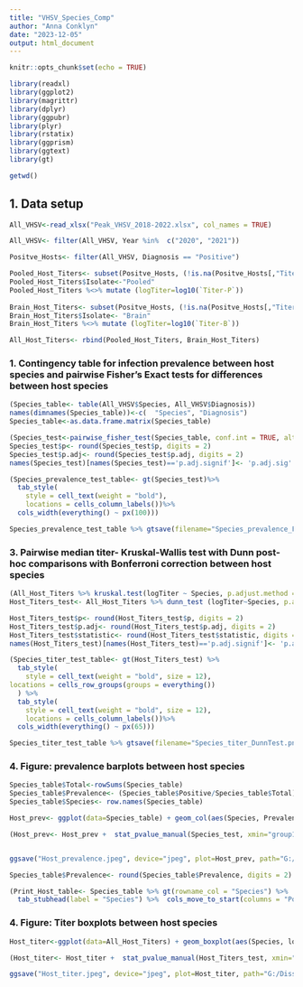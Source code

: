 ```yaml
---
title: "VHSV_Species_Comp"
author: "Anna Conklyn"
date: "2023-12-05"
output: html_document
---
```

```r
knitr::opts_chunk$set(echo = TRUE)

library(readxl)
library(ggplot2)
library(magrittr)
library(dplyr)
library(ggpubr)
library(plyr)
library(rstatix)
library(ggprism)
library(ggtext)
library(gt)

getwd()
```


## 1. Data setup

```r
All_VHSV<-read_xlsx("Peak_VHSV_2018-2022.xlsx", col_names = TRUE)

All_VHSV<- filter(All_VHSV, Year %in%  c("2020", "2021"))

Positve_Hosts<- filter(All_VHSV, Diagnosis == "Positive")

Pooled_Host_Titers<- subset(Positve_Hosts, (!is.na(Positve_Hosts[,"Titer-P"])))
Pooled_Host_Titers$Isolate<-"Pooled"
Pooled_Host_Titers %<>% mutate (logTiter=log10(`Titer-P`))
                        
Brain_Host_Titers<- subset(Positve_Hosts, (!is.na(Positve_Hosts[,"Titer-B"])))
Brain_Host_Titers$Isolate<- "Brain"
Brain_Host_Titers %<>% mutate (logTiter=log10(`Titer-B`))

All_Host_Titers<- rbind(Pooled_Host_Titers, Brain_Host_Titers)

```

### 1. Contingency table for infection prevalence between host species and pairwise Fisher's Exact tests for differences between host species

```r

(Species_table<- table(All_VHSV$Species, All_VHSV$Diagnosis))
names(dimnames(Species_table))<-c(  "Species", "Diagnosis")
Species_table<-as.data.frame.matrix(Species_table)

(Species_test<-pairwise_fisher_test(Species_table, conf.int = TRUE, alternative = "two.sided", p.adjust.method = "bonferroni"))
Species_test$p<- round(Species_test$p, digits = 2)
Species_test$p.adj<- round(Species_test$p.adj, digits = 2)
names(Species_test)[names(Species_test)=='p.adj.signif']<- 'p.adj.sig'

(Species_prevalence_test_table<- gt(Species_test)%>%
  tab_style(
    style = cell_text(weight = "bold"),
    locations = cells_column_labels())%>%
  cols_width(everything() ~ px(100)))

Species_prevalence_test_table %>% gtsave(filename="Species_prevalence_FisherTest.png", path="G:/Dissertation/Chapter 3- VHSV species/USLR_VHSV_Species/Figures")

```


### 3. Pairwise median titer- Kruskal-Wallis test with Dunn post-hoc comparisons with Bonferroni correction between host species
```r
(All_Host_Titers %>% kruskal.test(logTiter ~ Species, p.adjust.method = "bonferroni"))
Host_Titers_test<- All_Host_Titers %>% dunn_test (logTiter~Species, p.adjust.method = "bonferroni")

Host_Titers_test$p<- round(Host_Titers_test$p, digits = 2)
Host_Titers_test$p.adj<- round(Host_Titers_test$p.adj, digits = 2)
Host_Titers_test$statistic<- round(Host_Titers_test$statistic, digits = 2)
names(Host_Titers_test)[names(Host_Titers_test)=='p.adj.signif']<- 'p.adj.sig'

(Species_titer_test_table<- gt(Host_Titers_test) %>%
  tab_style(
    style = cell_text(weight = "bold", size = 12),
locations = cells_row_groups(groups = everything())
  ) %>%
  tab_style(
    style = cell_text(weight = "bold", size = 12),
    locations = cells_column_labels())%>%
  cols_width(everything() ~ px(65)))

Species_titer_test_table %>% gtsave(filename="Species_titer_DunnTest.png", path="G:/Dissertation/Chapter 3- VHSV species/USLR_VHSV_Species/Figures")
```



### 4. Figure: prevalence barplots between host species
```r
Species_table$Total<-rowSums(Species_table)
Species_table$Prevalence<- (Species_table$Positive/Species_table$Total)*100
Species_table$Species<- row.names(Species_table)

Host_prev<- ggplot(data=Species_table) + geom_col(aes(Species, Prevalence)) + ylim(0,100)+ theme_classic () + labs(x = NULL,  y = "Prevalence (%)")  + theme(axis.text = element_text(size = 14), axis.title = element_text(size = 18), title=element_text(size=22)) + scale_x_discrete(labels=c("Brown Bullhead" = "Brown Bullhead \n (n=232)", "Lepomis sp." = "Lepomis sp. \n (n=157)",  "Rock Bass" = "Rock Bass \n (n=311)", "Round Goby" =  "Round Goby \n (n=156)", "Yellow Perch" = "Yellow Perch \n (n=200)"))

(Host_prev<- Host_prev +  stat_pvalue_manual(Species_test, xmin="group1", xmax = "group2", step.increase = 0.1, y.position = 60, label="p.adj.sig", hide.ns = TRUE, label.size = 8, bracket.size =  0.7))


ggsave("Host_prevalence.jpeg", device="jpeg", plot=Host_prev, path="G:/Dissertation/Chapter 3- VHSV species/USLR_VHSV_Species/Figures", dpi="retina", width = 14, height = 9)

Species_table$Prevalence<- round(Species_table$Prevalence, digits = 2)

(Print_Host_table<- Species_table %>% gt(rowname_col = "Species") %>%
  tab_stubhead(label = "Species") %>%  cols_move_to_start(columns = "Positive"))
```


### 4. Figure: Titer boxplots between host species

```r
Host_titer<-ggplot(data=All_Host_Titers) + geom_boxplot(aes(Species, logTiter, fill=Isolate)) + ylim(0,8)  + labs( y="log10(Titer) (N-gene \n copies per 50 ng RNA)")  + scale_fill_manual(values=c("grey", "white")) + theme_classic()+ theme(axis.text= element_text(size = 14), legend.text = element_text(size = 14), axis.title = element_text(size = 18), title=element_text(size=22), legend.position = "bottom", legend.title = element_text(size = 14))  

(Host_titer<- Host_titer +  stat_pvalue_manual(Host_Titers_test, xmin="group1", xmax = "group2", step.increase = 0.1, y.position = 5.0, label="p.adj.sig", hide.ns = TRUE, label.size = 8, bracket.size =  0.7))

ggsave("Host_titer.jpeg", device="jpeg", plot=Host_titer, path="G:/Dissertation/Chapter 3- VHSV species/USLR_VHSV_Species/Figures", dpi="retina", width = 14, height = 9)
```

